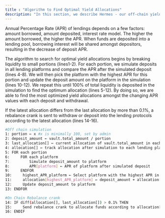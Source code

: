 ```yaml
---
title : "Algorithm to Find Optimal Yield Allocations"
description: "In this section, we describe Hermes - our off-chain yield optimizer keeper program, diving into its algorithmic design for finding optimal yield allocations and the risk factors it helps to mitigate. Hermes contains the necessary program logic (monitoring and tracking of the lending pools) of the operator."
---
```


Annual Percentage Rate (APR) of lendings depends on a few factors: amount borrowed, amount deposited, interest rate model. The higher the amount borrowed, the higher the APR. When funds are deposited into a lending pool, borrowing interest will be shared amongst depositors, resulting in the decrease of deposit APR.

The algorithm to search for optimal yield allocations begins by breaking liquidity to small portions (lines1-2). For each portion, we simulate deposits in all lending platforms and compare the APR after the simulated deposit (lines 4-8). We will then pick the platform with the highest APR for this portion and update the deposit amount on the platform in the simulation (lines 10-12). We repeat this until 100% of total liquidity is deposited in the simulation to find the optimum allocation (lines 5-12). By doing so, we are able to find the most optimized yield allocations amongst the changing APR values with each deposit and withdrawal.

If the latest allocation differs from the last allocation by more than 0.1%, a rebalance crank is sent to withdraw or deposit into the lending protocols according to the latest allocation (lines 14-16).

```bash
#Off chain simulation
1: portion ← x #x is minimally 100, set by admin
2: deposit_amount ← vault.total_amount / portion
3: last_allocation[] ← current allocation of vault.total_amount in each lending platform
4: allocation[] ← track allocation after simulation to each lending platform
5: FOR each portion
6:     FOR each platform
7:         Simulate deposit_amount to platform
8:         APR[platform] ← APR of platform after simulated deposit
9:     ENDFOR
10:     highest_APR_platform ← Select platform with the highest APR in APR[platform]
11:     allocation[highest_APR_platform] ← deposit_amount + allocation[highest_APR_platform]
12:     Update deposit_amount to platform
13: ENDFOR

#On Chain Rebalance crank
14: IF diff(allocation[], last_allocation[]) > 0.1% THEN
15:     Send rebalance crank to allocate funds according to allocation[]
16: ENDIF
```
